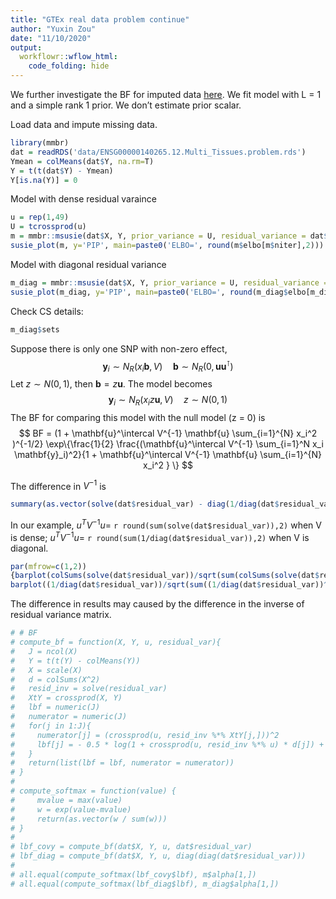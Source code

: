 ```yaml
---
title: "GTEx real data problem continue"
author: "Yuxin Zou"
date: "11/10/2020"
output:
  workflowr::wflow_html:
    code_folding: hide
---
```


We further investigate the BF for imputed data [here](GTExprofileProblem.html). We fit model with L = 1 and a simple rank 1 prior. We don't estimate prior scalar.

Load data and impute missing data.
```r
library(mmbr)
dat = readRDS('data/ENSG00000140265.12.Multi_Tissues.problem.rds')
Ymean = colMeans(dat$Y, na.rm=T)
Y = t(t(dat$Y) - Ymean)
Y[is.na(Y)] = 0
```

Model with dense residual varaince
```r
u = rep(1,49)
U = tcrossprod(u)
m = mmbr::msusie(dat$X, Y, prior_variance = U, residual_variance = dat$residual_var, L = 1, compute_objective = T, estimate_prior_variance = FALSE)
susie_plot(m, y='PIP', main=paste0('ELBO=', round(m$elbo[m$niter],2)))
```

Model with diagonal residual variance
```r
m_diag = mmbr::msusie(dat$X, Y, prior_variance = U, residual_variance = diag(diag(dat$residual_var)), L = 1, compute_objective = T, estimate_prior_variance = FALSE)
susie_plot(m_diag, y='PIP', main=paste0('ELBO=', round(m_diag$elbo[m_diag$niter],2)))
```

Check CS details:
```r
m_diag$sets
```

Suppose there is only one SNP with non-zero effect,
$$
\mathbf{y}_i \sim N_R( x_i \mathbf{b}, V) \quad \mathbf{b} \sim N_R(0, \mathbf{u}\mathbf{u}^\intercal)
$$
Let $z \sim N(0, 1)$, then $\mathbf{b} = z \mathbf{u}$. The model becomes
$$
\mathbf{y}_i \sim N_R( x_i z \mathbf{u}, V) \quad z \sim N(0,1)
$$
The BF for comparing this model with the null model (z = 0) is
$$
BF = (1 + \mathbf{u}^\intercal V^{-1} \mathbf{u} \sum_{i=1}^{N} x_i^2 )^{-1/2} \exp\{\frac{1}{2} \frac{(\mathbf{u}^\intercal V^{-1} \sum_{i=1}^N x_i \mathbf{y}_i)^2}{1 + \mathbf{u}^\intercal V^{-1} \mathbf{u} \sum_{i=1}^{N} x_i^2 } \}
$$

The difference in $V^{-1}$ is
```r
summary(as.vector(solve(dat$residual_var) - diag(1/diag(dat$residual_var))))
```

In our example, $u^T V^{-1} u =$ `r round(sum(solve(dat$residual_var)),2)` when V is dense;  $u^T V^{-1} u =$ `r round(sum(1/diag(dat$residual_var)),2)` when V is diagonal. 

```r
par(mfrow=c(1,2))
{barplot(colSums(solve(dat$residual_var))/sqrt(sum(colSums(solve(dat$residual_var))^2)), main = 'normalized u^T Vinv, V dense')
barplot((1/diag(dat$residual_var))/sqrt(sum((1/diag(dat$residual_var))^2)), main = 'normalized u^T Vinv, V diagonal')}
```

The difference in results may caused by the difference in the inverse of residual variance matrix.

```r
# # BF
# compute_bf = function(X, Y, u, residual_var){
#   J = ncol(X)
#   Y = t(t(Y) - colMeans(Y))
#   X = scale(X)
#   d = colSums(X^2)
#   resid_inv = solve(residual_var)
#   XtY = crossprod(X, Y)
#   lbf = numeric(J)
#   numerator = numeric(J)
#   for(j in 1:J){
#     numerator[j] = (crossprod(u, resid_inv %*% XtY[j,]))^2
#     lbf[j] = - 0.5 * log(1 + crossprod(u, resid_inv %*% u) * d[j]) + 0.5 * ((crossprod(u, resid_inv %*% XtY[j,]))^2) / (1 + crossprod(u, resid_inv %*% u) * d[j] )
#   }
#   return(list(lbf = lbf, numerator = numerator))
# }
# 
# compute_softmax = function(value) {
#     mvalue = max(value)
#     w = exp(value-mvalue)
#     return(as.vector(w / sum(w)))
# }
# 
# lbf_covy = compute_bf(dat$X, Y, u, dat$residual_var)
# lbf_diag = compute_bf(dat$X, Y, u, diag(diag(dat$residual_var)))
# 
# all.equal(compute_softmax(lbf_covy$lbf), m$alpha[1,])
# all.equal(compute_softmax(lbf_diag$lbf), m_diag$alpha[1,])
```

